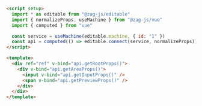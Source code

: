 ```html
<script setup>
  import * as editable from "@zag-js/editable"
  import { normalizeProps, useMachine } from "@zag-js/vue"
  import { computed } from "vue"

  const service = useMachine(editable.machine, { id: "1" })
  const api = computed(() => editable.connect(service, normalizeProps))
</script>

<template>
  <div ref="ref" v-bind="api.getRootProps()">
    <div v-bind="api.getAreaProps()">
      <input v-bind="api.getInputProps()" />
      <span v-bind="api.getPreviewProps()" />
    </div>
  </div>
</template>
```
